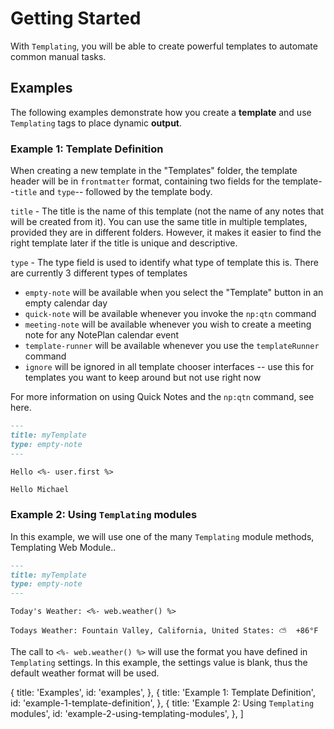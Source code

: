 
# Getting Started

<Callout
  type="info"
  description="If you haven't yet read the <a href='https://help.noteplan.co/article/136-templates' target='_blank' rel='noopener noreferrer'>Introduction to Templates</a>, please start there."
/>

With `Templating`, you will be able to create powerful templates to automate common manual tasks.

## Examples

The following examples demonstrate how you create a **template** and use `Templating` tags to place dynamic **output**.

### Example 1: Template Definition

When creating a new template in the "Templates" folder, the template header will be in `frontmatter` format, containing two fields for the template--`title` and `type`-- followed by the template body.

`title` - The title is the name of this template (not the name of any notes that will be created from it). You can use the same title in multiple templates, provided they are in different folders. However, it makes it easier to find the right template later if the title is unique and descriptive.

`type` - The type field is used to identify what type of template this is. There are currently 3 different types of templates

- `empty-note` will be available when you select the "Template" button in an empty calendar day
- `quick-note` will be available whenever you invoke the `np:qtn` command
- `meeting-note` will be available whenever you wish to create a meeting note for any NotePlan calendar event
- `template-runner` will be available whenever you use the `templateRunner` command
- `ignore` will be ignored in all template chooser interfaces -- use this for templates you want to keep around but not use right now

For more information on using Quick Notes and the `np:qtn` command, see <Link href="/examples-templates/templating-quicknotes">here</Link>.

```markdown
---
title: myTemplate
type: empty-note
---

Hello <%- user.first %>
```

```text
Hello Michael
```

### Example 2: Using `Templating` modules

In this example, we will use one of the many `Templating` module methods, <Link href="/built-in-modules/templating-modules-web">Templating Web Module.</Link>.

```markdown
---
title: myTemplate
type: empty-note
---

Today's Weather: <%- web.weather() %>
```

```text
Todays Weather: Fountain Valley, California, United States: ⛅️  +86°F
```

The call to `<%- web.weather() %>` will use the format you have defined in `Templating` <Link href="/configuration/templating-settings">settings</Link>. In this example, the settings value is blank, thus the default weather format will be used.

<Callout
  type="info"
  description="Now that you know the basics, you may want to have a look at the <a href='https://noteplan.co/templates' target='_blank' rel='noopener noreferrer'>Template Gallery</a>."
/>

  {
    title: 'Examples',
    id: 'examples',
  },
  {
    title: 'Example 1: Template Definition',
    id: 'example-1-template-definition',
  },
  {
    title: 'Example 2: Using `Templating` modules',
    id: 'example-2-using-templating-modules',
  },
]
